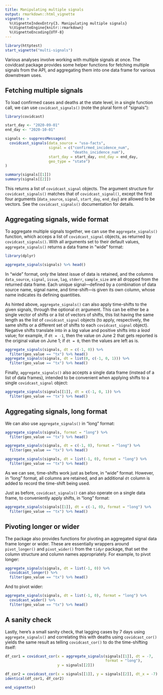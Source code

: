 ```yaml
---
title: Manipulating multiple signals 
output: rmarkdown::html_vignette
vignette: >
  %\VignetteIndexEntry{3. Manipulating multiple signals}
  %\VignetteEngine{knitr::rmarkdown}
  %\VignetteEncoding{UTF-8}
---
```


```r
library(httptest)
start_vignette("multi-signals")
```

Various analyses involve working with multiple signals at once. The covidcast 
package provides some helper functions for fetching multiple signals from the 
API, and aggregating them into one data frame for various downstream uses.

## Fetching multiple signals

To load confirmed cases and deaths at the state level, in a single function 
call, we can use `covidcast_signals()` (note the plural form of "signals"):

```r
library(covidcast)

start_day <- "2020-09-01"
end_day <- "2020-10-01"

signals <- suppressMessages(
  covidcast_signals(data_source = "usa-facts",
                    signal = c("confirmed_incidence_num", 
                               "deaths_incidence_num"),
                    start_day = start_day, end_day = end_day,
                    geo_type = "state")
)

summary(signals[[1]])
summary(signals[[2]])
```

This returns a list of `covidcast_signal` objects. The argument structure for
`covidcast_signals()` matches that of `covidcast_signal()`, except the first 
four arguments (`data_source`, `signal`, `start_day`, `end_day`) are allowed to
be vectors. See the `covidcast_signals()` documentation for details. 

## Aggregating signals, wide format

To aggregate multiple signals together, we can use the `aggregate_signals()`
function, which acceps a list of `covidcast_signal` objects, as returned by
`covidcast_signals()`. With all arguments set to their default values,
`aggregate_signals()` returns a data frame in "wide" format: 

```r
library(dplyr)

aggregate_signals(signals) %>% head()
```

In "wide" format, only the latest issue of data is retained, and the columns 
`data_source`, `signal`, `issue`, `lag`, `stderr`, `sample_size` are all dropped
from the returned data frame. Each unique signal---defined by a combination of 
data source name, signal name, and time-shift---is given its own column, whose 
name indicates its defining quantities.

As hinted above, `aggregate_signals()` can also apply time-shifts to the given
signals, through the optional `dt` argument. This can be either be a single 
vector of shifts or a list of vectors of shifts, this list having the same 
length as the list of `covidcast_signal` objects (to apply, respectively, the 
same shifts or a different set of shifts to each `covidcast_signal` object).
Negative shifts translate into in a *lag* value and positive shifts into a 
*lead* value; for example, if `dt = -1`, then the value on June 2 that gets 
reported is the original value on June 1; if `dt = 0`, then the values are left
as is.

```r
aggregate_signals(signals, dt = c(-1, 0)) %>% 
  filter(geo_value == "tx") %>% head()
aggregate_signals(signals, dt = list(0, c(-1, 0, 1))) %>% 
  filter(geo_value == "tx") %>% head()
```

Finally, `aggregate_signals()` also accepts a single data frame (instead of a
list of data frames), intended to be convenient when applying shifts to a single
`covidcast_signal` object:

```r
aggregate_signals(signals[[1]], dt = c(-1, 0, 1)) %>%
  filter(geo_value == "tx") %>% head()
```

## Aggregating signals, long format

We can also use `aggregate_signals()` in "long" format: 

```r
aggregate_signals(signals, format = "long") %>% 
  filter(geo_value == "tx") %>% head()

aggregate_signals(signals, dt = c(-1, 0), format = "long") %>% 
  filter(geo_value == "tx") %>% head()

aggregate_signals(signals, dt = list(-1, 0), format = "long") %>% 
  filter(geo_value == "tx") %>% head()
```

As we can see, time-shifts work just as before, in "wide" format. However, in
"long" format, all columns are retained, and an additional `dt` column is added 
to record the time-shift being used. 

Just as before, `covidcast_signals()` can also operate on a single data frame, 
to conveniently apply shifts, in "long" format:

```r
aggregate_signals(signals[[1]], dt = c(-1, 0), format = "long") %>% 
  filter(geo_value == "tx") %>% head()
```

## Pivoting longer or wider

The package also provides functions for pivoting an aggregated signal data frame
longer or wider. These are essentially wrappers around `pivot_longer()` and 
`pivot_wider()` from the `tidyr` package, that set the column structure and
column names appropriately. For example, to pivot longer:

```r
aggregate_signals(signals, dt = list(-1, 0)) %>% 
  covidcast_longer() %>% 
  filter(geo_value == "tx") %>% head()
```

And to pivot wider:

```r
aggregate_signals(signals, dt = list(-1, 0), format = "long") %>% 
  covidcast_wider() %>% 
  filter(geo_value == "tx") %>% head()
```

## A sanity check

Lastly, here's a small sanity check, that lagging cases by 7 days using 
`aggregate_signals()` and correlating this with deaths using `covidcast_cor()` 
yields the same result as telling `covidcast_cor()` to do the time-shifting 
itself:

```r
df_cor1 = covidcast_cor(x = aggregate_signals(signals[[1]], dt = -7, 
                                              format = "long"),
                        y = signals[[2]])

df_cor2 = covidcast_cor(x = signals[[1]], y = signals[[2]], dt_x = -7)
identical(df_cor1, df_cor2)
```

```r
end_vignette()
```
